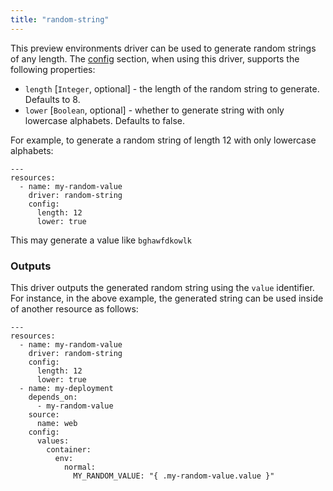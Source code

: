 ```yaml
---
title: "random-string"
---
```


This preview environments driver can be used to generate random strings of any length. The [config](/preview-environments/porter-yaml-reference#resourceconfig) section, when using this driver, supports the following properties:

* `length` \[`Integer`, optional\] \- the length of the random string to generate. Defaults to 8.
* `lower` \[`Boolean`, optional\] \- whether to generate string with only lowercase alphabets. Defaults to false.

For example, to generate a random string of length 12 with only lowercase alphabets:

```
---
resources:
  - name: my-random-value
    driver: random-string
    config:
      length: 12
      lower: true

```

This may generate a value like `bghawfdkowlk`

### Outputs[](#outputs "Direct link to heading")

This driver outputs the generated random string using the `value` identifier. For instance, in the above example, the generated string can be used inside of another resource as follows:

```
---
resources:
  - name: my-random-value
    driver: random-string
    config:
      length: 12
      lower: true
  - name: my-deployment
    depends_on:
      - my-random-value
    source:
      name: web
    config:
      values:
        container:
          env:
            normal:
              MY_RANDOM_VALUE: "{ .my-random-value.value }"

```